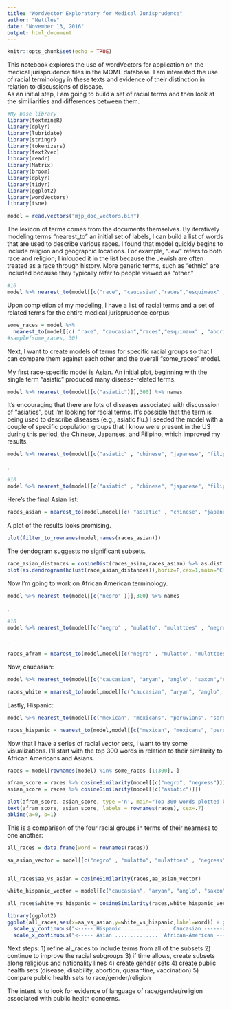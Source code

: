 ```yaml
---
title: "WordVector Exploratory for Medical Jurisprudence"
author: "Nettles"
date: "November 13, 2016"
output: html_document
---
```

```r
knitr::opts_chunk$set(echo = TRUE)
```
This notebook explores the use of wordVectors for application on the medical jurisprudence files in the MOML database. I am interested the use of racial terminology in these texts and evidence of their distinction in relation to discussions of disease.  
As an initial step, I am going to build a set of racial terms and then look at the similiarities and differences between them.  

```r
#My base library
library(textmineR)
library(dplyr)
library(lubridate)
library(stringr)
library(tokenizers)
library(text2vec)
library(readr)
library(Matrix)
library(broom)
library(dplyr)
library(tidyr)
library(ggplot2)
library(wordVectors)
library(tsne)
```

```r
model = read.vectors("mjp_doc_vectors.bin")
```
The lexicon of terms comes from the documents themselves.  By iteratively modeling terms "nearest_to" an initial set of labels, I can build a list of words that are used to describe various races. I found that model quickly begins to include religion and geographic locations. For example, "Jew" refers to both race and religion; I inlcuded it in the list because the Jewish are often treated as a race through history. More generic terms, such as "ethnic" are included because they typically refer to people viewed as "other."

```r
#10
model %>% nearest_to(model[[c("race", "caucasian","races","esquimaux" , "aboriginal" ,"chaldaic" , "ethnic" , "european" , "jews","eskimo" , "australoid", "australians","africans","mongolians","chaco" ,"japanese" , "negroid" , "jews","mohammedans", "asiatics" , "tribes" , "europeans", "hottentots", "mexican", "hebrew" , "malays", "islanders", "chinese", "hindoos","germanic", "greeks", "italians", "asia")]],300) %>% names
```
Upon completion of my modeling, I have a list of racial terms and a set of related terms  for the entire medical jurisprudence corpus:
```r
some_races = model %>%
  nearest_to(model[[c( "race", "caucasian","races","esquimaux" , "aboriginal" ,"chaldaic" , "ethnic" , "european" , "jews","eskimo" , "australoid", "australians","africans","mongolians","chaco" ,"japanese" , "negroid" , "jews","mohammedans", "asiatics" , "tribes" , "europeans", "hottentots", "mexican", "hebrew" , "malays", "islanders", "chinese", "hindoos","germanic", "greeks", "italians", "asia")]],300) %>% names
#sample(some_races, 30)
```
Next, I want to create models of terms for specific racial groups so that I can compare them against each other and the overall "some_races" model.

My first race-specific model is Asian.  An initial plot, beginning with the single term "asiatic" produced many disease-related terms.
```r
model %>% nearest_to(model[[c("asiatic")]],300) %>% names
```
It's encouraging that there are lots of diseases associated with discusssion of "asiatics", but I'm looking for racial terms. It's possible that the term is being used to describe diseases (e.g., asiatic flu.)  I seeded the model with a couple of specific population groups that I know were present in the US during this period, the Chinese, Japanses, and Filipino, which improved my results.
```r
model %>% nearest_to(model[[c("asiatic" , "chinese", "japanese", "filipino")]],300) %>% names
```
.
```r
#10
model %>% nearest_to(model[[c("asiatic" , "chinese", "japanese", "filipino" , "hindoos" , "asia" , "persia" , "islanders" , "sandwich" , "tahiti", "islands" , "savages" , "tribes" ,  "indians" )]],300) %>% names
```
Here's the final Asian list:
```r
races_asian = nearest_to(model,model[[c( "asiatic" , "chinese", "japanese", "filipino" , "hindoos" , "asia" , "persia" , "islanders" , "sandwich" , "tahiti", "islands", "tribes","indians", "aboriginal")]],300)
```
A plot of the results looks promising.
```r
plot(filter_to_rownames(model,names(races_asian)))
```
The dendogram suggests no significant subsets.
```r
race_asian_distances = cosineDist(races_asian,races_asian) %>% as.dist
plot(as.dendrogram(hclust(race_asian_distances)),horiz=F,cex=1,main="Cluster dendrogram of the fifty words closest to an Asian race vector\nin medical jurisprudence texts from the MOML")
```
Now I'm going to work on African American terminology.
```r
model %>% nearest_to(model[[c("negro" )]],300) %>% names
```
.

```r
#10
model %>% nearest_to(model[[c("negro" , "mulatto", "mulattoes" , "negress" , "creole", "african" , "mulattoes" , "spades" , "albino" ,  "mongolians")]],300) %>% names
```
.

```r
races_afram = nearest_to(model,model[[c("negro" , "mulatto", "mulattoes" , "negress" , "creole", "african" , "mulattoes" , "spades" , "albino" ,  "mongolians" )]],300)

```
Now, caucasian:
```r
model %>% nearest_to(model[[c("caucasian", "aryan", "anglo", "saxon","saxons", "english")]],300) %>% names

races_white = nearest_to(model,model[[c("caucasian", "aryan", "anglo", "saxon","saxons", "english")]],300)

```
Lastly, Hispanic:
```r
model %>% nearest_to(model[[c("mexican", "mexicans", "peruvians", "sardine", "madrid")]],300) %>% names
```

```r
races_hispanic = nearest_to(model,model[[c("mexican", "mexicans", "peruvians", "sardine", "madrid")]],300)
```

Now that I have a series of racial vector sets, I want to try some visualizations.  I'll start with the top 300 words in relation to their similarity to African Americans and Asians.
```r
races = model[rownames(model) %in% some_races [1:300], ]

afram_score = races %>% cosineSimilarity(model[[c("negro", "negress")]])
asian_score = races %>% cosineSimilarity(model[[c("asiatic")]])

plot(afram_score, asian_score, type ='n', main="Top 300 words plotted by their similarity to AA\n(x axis) and Asians (y axis).")
text(afram_score, asian_score, labels = rownames(races), cex=.7)
abline(a=0, b=1)
```
This is a comparison of the four racial groups in terms of their nearness to one another:
```r
all_races = data.frame(word = rownames(races))

aa_asian_vector = model[[c("negro" , "mulatto", "mulattoes" , "negress" , "creole", "african" , "mulattoes" , "spades" , "albino" ,  "mongolians")]] - model[[c( "asiatic" , "chinese", "japanese", "filipino" , "hindoos" , "asia" , "persia" , "islanders" , "sandwich" , "tahiti", "islands", "tribes","indians", "aboriginal")]]


all_races$aa_vs_asian = cosineSimilarity(races,aa_asian_vector)

white_hispanic_vector = model[[c("caucasian", "aryan", "anglo", "saxon","hispanic", "english")]] - model[[c("mexican", "mexicans", "peruvians", "sardine", "madrid")]]

all_races$white_vs_hispanic = cosineSimilarity(races,white_hispanic_vector)

library(ggplot2)
ggplot(all_races,aes(x=aa_vs_asian,y=white_vs_hispanic,label=word)) + geom_text(size=2.5) +
  scale_y_continuous("<----- Hispanic ..............  Caucasian ------>",limits=c(-.21,.2)) +
  scale_x_continuous("<----- Asian ..............  African-American ------>",limits=c(-.30,.15))
```
Next steps:
1) refine all_races to include terms from all of the subsets
2) continue to improve the racial subgroups
3) if time allows, create subsets along religious and nationality lines
4) create gender sets
4) create public health sets (disease, disability, abortion, quarantine, vaccination) 
5) compare public health sets to race/gender/religion

The intent is to look for evidence of language of race/gender/religion associated with public health concerns.
```r

```

